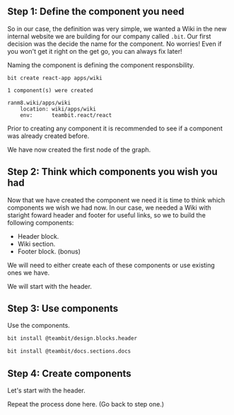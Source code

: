 
## Step 1: Define the component you need

So in our case, the definition was very simple, we wanted a Wiki in the new internal website we are building for our company called `.bit`. Our first decision was the decide
the name for the component. No worries! Even if you won't get it right on the get go, you can always fix later! 

Naming the component is defining the component responsbility.

```
bit create react-app apps/wiki
```
```
1 component(s) were created

ranm8.wiki/apps/wiki
    location: wiki/apps/wiki
    env:      teambit.react/react
```

Prior to creating any component it is recommended to see if a component was already created before.

We have now created the first node of the graph.

## Step 2: Think which components you wish you had

Now that we have created the component we need it is time to think which components we wish we had now. 
In our case, we needed a Wiki with staright foward header and footer for useful links, so we to build the following components:

- Header block. 
- Wiki section.
- Footer block. (bonus)

We will need to either create each of these components or use existing ones we have.

We will start with the header. 

## Step 3: Use components
Use the components.

```bash
bit install @teambit/design.blocks.header
```


```bash
bit install @teambit/docs.sections.docs
```

## Step 4: Create components
Let's start with the header. 

Repeat the process done here. (Go back to step one.)
